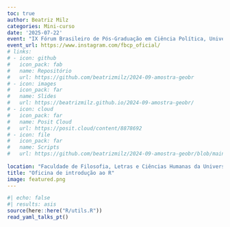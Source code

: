 ```yaml
---
toc: true
author: Beatriz Milz
categories: Mini-curso
date: '2025-07-22'
event: "IX Fórum Brasileiro de Pós-Graduação em Ciência Política, Universidade de São Paulo (USP)"
event_url: https://www.instagram.com/fbcp_oficial/
# links:
# - icon: github
#   icon_pack: fab
#   name: Repositório
#   url: https://github.com/beatrizmilz/2024-09-amostra-geobr
# - icon: images
#   icon_pack: far
#   name: Slides
#   url: https://beatrizmilz.github.io/2024-09-amostra-geobr/
# - icon: cloud
#   icon_pack: far
#   name: Posit Cloud
#   url: https://posit.cloud/content/8878692 
# - icon: file
#   icon_pack: far
#   name: Scripts
#   url: https://github.com/beatrizmilz/2024-09-amostra-geobr/blob/main/script.R
  
location: "Faculdade de Filosofia, Letras e Ciências Humanas da Universidade de São Paulo (FFLCH-USP) - São Paulo"
title: "Oficina de introdução ao R"
image: featured.png
---
```


```r
#| echo: false
#| results: asis
source(here::here("R/utils.R"))
read_yaml_talks_pt()
```
